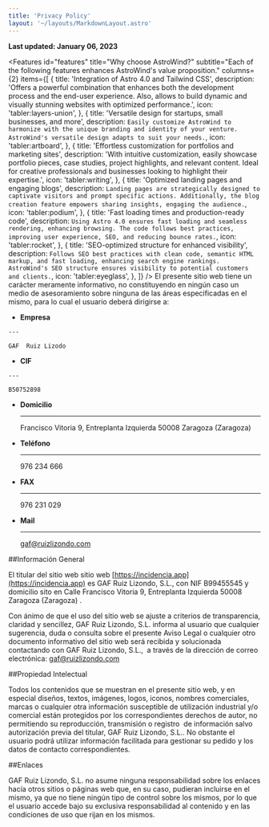 ```yaml
---
title: 'Privacy Policy'
layout: '~/layouts/MarkdownLayout.astro'
---
```



**Last updated: January 06, 2023**

   <Features
    id="features"
    title="Why choose AstroWind?"
    subtitle="Each of the following features enhances AstroWind's value proposition."
    columns={2}
    items={[
      {
        title: 'Integration of Astro 4.0 and Tailwind CSS',
        description:
          'Offers a powerful combination that enhances both the development process and the end-user experience. Also, allows to build dynamic and visually stunning websites with optimized performance.',
        icon: 'tabler:layers-union',
      },
      {
        title: 'Versatile design for startups, small businesses, and more',
        description: `Easily customize AstroWind to harmonize with the unique branding and identity of your venture. AstroWind's versatile design adapts to suit your needs.`,
        icon: 'tabler:artboard',
      },
      {
        title: 'Effortless customization for portfolios and marketing sites',
        description:
          'With intuitive customization, easily showcase portfolio pieces, case studies, project highlights, and relevant content. Ideal for creative professionals and businesses looking to highlight their expertise.',
        icon: 'tabler:writing',
      },
      {
        title: 'Optimized landing pages and engaging blogs',
        description: `Landing pages are strategically designed to captivate visitors and prompt specific actions. Additionally, the blog creation feature empowers sharing insights, engaging the audience.`,
        icon: 'tabler:podium',
      },
      {
        title: 'Fast loading times and production-ready code',
        description: `Using Astro 4.0 ensures fast loading and seamless rendering, enhancing browsing. The code follows best practices, improving user experience, SEO, and reducing bounce rates.`,
        icon: 'tabler:rocket',
      },
      {
        title: 'SEO-optimized structure for enhanced visibility',
        description: `Follows SEO best practices with clean code, semantic HTML markup, and fast loading, enhancing search engine rankings. AstroWind's SEO structure ensures visibility to potential customers and clients.`,
        icon: 'tabler:eyeglass',
      },
    ]}
  />
El presente sitio web tiene un carácter meramente informativo, no constituyendo en ningún caso un medio de asesoramiento sobre ninguna de las áreas especificadas en el mismo, para lo cual el usuario deberá dirigirse a:
<div class="grid cards" markdown>

-    __Empresa__

    ---

    GAF  Ruiz Lizodo


-    __CIF__

    ---

    B50752898

-  __Domicilio__ 

    ---

    Francisco Vitoria 9, Entreplanta Izquierda 50008 Zaragoza (Zaragoza)

-  __Teléfono__ 

    ---

    976 234 666

-  __FAX__ 

    ---

    976 231 029

-  __Mail__ 

    ---

    gaf@ruizlizondo.com

</div>


##Información General

El titular del sitio web sitio web [https://incidencia.app](https://incidencia.app) es GAF Ruiz Lizondo, S.L., con NIF B99455545 y domicilio sito en Calle Francisco Vitoria 9, Entreplanta Izquierda 50008 Zaragoza (Zaragoza) .

Con ánimo de que el uso del sitio web se ajuste a criterios de transparencia, claridad y sencillez, GAF Ruiz Lizondo, S.L. informa al usuario que cualquier sugerencia, duda o consulta sobre el presente Aviso Legal o cualquier otro documento informativo del sitio web será recibida y solucionada contactando con GAF Ruiz Lizondo, S.L.,  a través de la dirección de correo electrónica: gaf@ruizlizondo.com

##Propiedad Intelectual

Todos los contenidos que se muestran en el presente sitio web, y en especial diseños, textos, imágenes, logos, iconos, nombres comerciales, marcas o cualquier otra información susceptible de utilización industrial y/o comercial están protegidos por los correspondientes derechos de autor, no permitiendo su reproducción, transmisión o registro  de información salvo autorización previa del titular, GAF Ruiz Lizondo, S.L.. No obstante el usuario podrá utilizar información facilitada para gestionar su pedido y los datos de contacto correspondientes.

##Enlaces

GAF Ruiz Lizondo, S.L. no asume ninguna responsabilidad sobre los enlaces hacía otros sitios o páginas web que, en su caso, pudieran incluirse en el mismo, ya que no tiene ningún tipo de control sobre los mismos, por lo que el usuario accede bajo su exclusiva responsabilidad al contenido y en las condiciones de uso que rijan en los mismos.